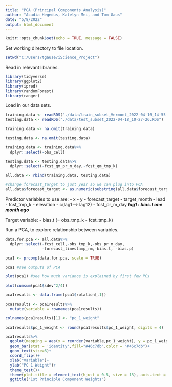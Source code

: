 ```yaml
---
title: "PCA (Principal Components Analysis)"
author: "Acadia Hegedus, Katelyn Mei, and Tom Gaus"
date: "5/8/2022"
output: html_document
---
```


```r
knitr::opts_chunk$set(echo = TRUE, message = FALSE)
```

Set working directory to file location.
```r
setwd("C:/Users/tgause/iScience_Project")
```

Read in relevant libraries. 
```r
library(tidyverse)
library(ggplot2)
library(ipred)
library(randomForest)
library(ranger)
```

Load in our data sets. 
```r
training.data <- readRDS("./data/train_subset_Vermont_2022-04-16_14-55-49.RDS")
testing.data <- readRDS("./data/test_subset_2022-04-18_10-27-26.RDS")

training.data <- na.omit(training.data)

testing.data <- na.omit(testing.data)

training.data <- training.data%>%
  dplyr::select(-obs_cell)

testing.data <- testing.data%>%
  dplyr::select(-fcst_qm_pr_m_day,-fcst_qm_tmp_k)

all.data <- rbind(training.data, testing.data)

#change forecast_target to just year so we can plug into PCA
all.data$forecast_target <- as.numeric(substring(all.data$forecast_target,1,4))
```


Predictor variables to use are: 
- x
- y
- forecast_target
- target_month
- lead
- fcst_tmp_k
- elevation 
- c(lag1--> lag12) 
- fcst_pr_m_day 
***lag1 : bias.t one month ago***

Target variable:
- bias.t (= obs_tmp_k - fcst_tmp_k)

Run a PCA, to explore relationship between variables. 
```r
data.for.pca <- all.data%>%
  dplyr::select(-fcst_cell,-obs_tmp_k,-obs_pr_m_day,
                -forecast_timestamp_rm,-bias.t, -bias.p)

pca1 <- prcomp(data.for.pca, scale = TRUE)

pca1 #see outputs of PCA

plot(pca1) #see how much variance is explained by first few PCs

plot(cumsum(pca1$sdev^2/4))

```
```r
pca1results <- data.frame(pca1$rotation[,1])

pca1results <- pca1results%>%
  mutate(variable = rownames(pca1results))

colnames(pca1results)[1] <- "pc_1_weight"

pca1results$pc_1_weight <- round(pca1results$pc_1_weight, digits = 4)

pca1results%>%
  ggplot(mapping = aes(x = reorder(variable,pc_1_weight), y = pc_1_weight, label = pc_1_weight))+
  geom_bar(stat = 'identity',fill="#46c7db",color = "#46c7db")+
  geom_text(size=6)+
  coord_flip()+
  xlab("Variable")+
  ylab("PC 1 Weight")+
  theme_test()+
  theme(plot.title = element_text(hjust = 0.5, size = 18), axis.text = element_text(size = 15), axis.title.x = element_text(size = 15), axis.title.y = element_text(size = 15))+
  ggtitle("1st Principle Component Weights")
```


